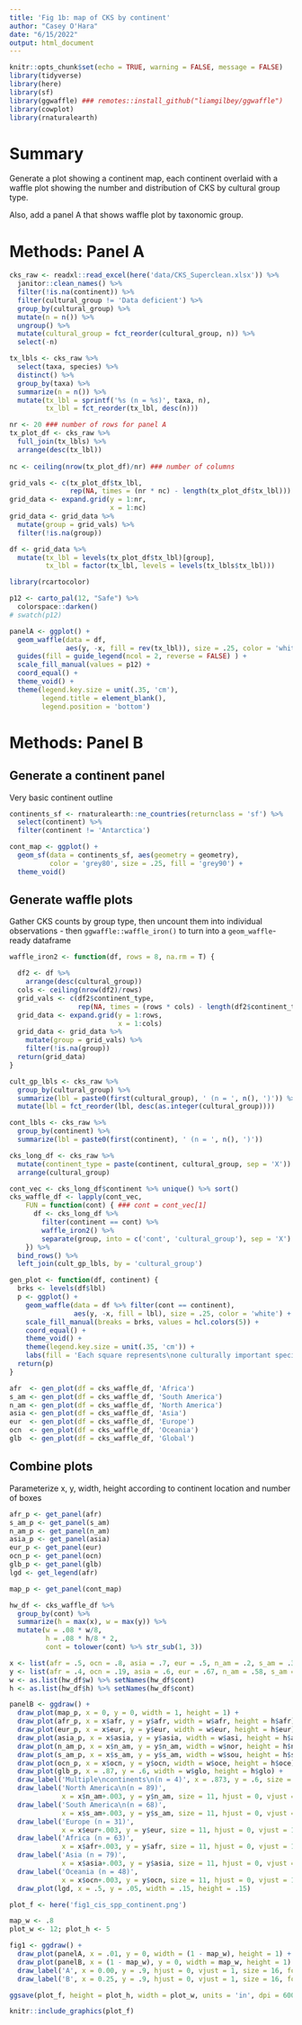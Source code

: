 ```yaml
---
title: 'Fig 1b: map of CKS by continent'
author: "Casey O'Hara"
date: "6/15/2022"
output: html_document
---
```


```r
knitr::opts_chunk$set(echo = TRUE, warning = FALSE, message = FALSE)
library(tidyverse)
library(here)
library(sf)
library(ggwaffle) ### remotes::install_github("liamgilbey/ggwaffle")
library(cowplot)
library(rnaturalearth)
```

# Summary

Generate a plot showing a continent map, each continent overlaid with a waffle plot showing the number and distribution of CKS by cultural group type.  

Also, add a panel A that shows waffle plot by taxonomic group.

# Methods: Panel A


```r
cks_raw <- readxl::read_excel(here('data/CKS_Superclean.xlsx')) %>%
  janitor::clean_names() %>%
  filter(!is.na(continent)) %>%
  filter(cultural_group != 'Data deficient') %>%
  group_by(cultural_group) %>%
  mutate(n = n()) %>%
  ungroup() %>%
  mutate(cultural_group = fct_reorder(cultural_group, n)) %>%
  select(-n)
```

```r
tx_lbls <- cks_raw %>%
  select(taxa, species) %>%
  distinct() %>%
  group_by(taxa) %>%
  summarize(n = n()) %>%
  mutate(tx_lbl = sprintf('%s (n = %s)', taxa, n),
         tx_lbl = fct_reorder(tx_lbl, desc(n)))

nr <- 20 ### number of rows for panel A
tx_plot_df <- cks_raw %>%
  full_join(tx_lbls) %>%
  arrange(desc(tx_lbl))
  
nc <- ceiling(nrow(tx_plot_df)/nr) ### number of columns

grid_vals <- c(tx_plot_df$tx_lbl, 
               rep(NA, times = (nr * nc) - length(tx_plot_df$tx_lbl)))
grid_data <- expand.grid(y = 1:nr, 
                         x = 1:nc) 
grid_data <- grid_data %>%
  mutate(group = grid_vals) %>%
  filter(!is.na(group)) 

df <- grid_data %>%
  mutate(tx_lbl = levels(tx_plot_df$tx_lbl)[group],
         tx_lbl = factor(tx_lbl, levels = levels(tx_lbls$tx_lbl)))
```

``` r
library(rcartocolor)

p12 <- carto_pal(12, "Safe") %>%
  colorspace::darken()
# swatch(p12)

```

``` r

panelA <- ggplot() +
  geom_waffle(data = df, 
              aes(y, -x, fill = rev(tx_lbl)), size = .25, color = 'white') +
  guides(fill = guide_legend(ncol = 2, reverse = FALSE) ) +
  scale_fill_manual(values = p12) +
  coord_equal() +
  theme_void() +
  theme(legend.key.size = unit(.35, 'cm'),
        legend.title = element_blank(),
        legend.position = 'bottom')

```


# Methods: Panel B

## Generate a continent panel

Very basic continent outline

```r
continents_sf <- rnaturalearth::ne_countries(returnclass = 'sf') %>%
  select(continent) %>%
  filter(continent != 'Antarctica')

cont_map <- ggplot() +
  geom_sf(data = continents_sf, aes(geometry = geometry),
          color = 'grey80', size = .25, fill = 'grey90') +
  theme_void()
```

## Generate waffle plots

Gather CKS counts by group type, then uncount them into individual observations - then `ggwaffle::waffle_iron()` to turn into a `geom_waffle`-ready dataframe

```r
waffle_iron2 <- function(df, rows = 8, na.rm = T) {

  df2 <- df %>%
    arrange(desc(cultural_group))
  cols <- ceiling(nrow(df2)/rows)
  grid_vals <- c(df2$continent_type, 
                 rep(NA, times = (rows * cols) - length(df2$continent_type)))
  grid_data <- expand.grid(y = 1:rows, 
                           x = 1:cols) 
  grid_data <- grid_data %>%
    mutate(group = grid_vals) %>%
    filter(!is.na(group))
  return(grid_data)
}
```

```r

cult_gp_lbls <- cks_raw %>%
  group_by(cultural_group) %>%
  summarize(lbl = paste0(first(cultural_group), ' (n = ', n(), ')')) %>%
  mutate(lbl = fct_reorder(lbl, desc(as.integer(cultural_group))))

cont_lbls <- cks_raw %>%
  group_by(continent) %>%
  summarize(lbl = paste0(first(continent), ' (n = ', n(), ')'))

cks_long_df <- cks_raw %>%
  mutate(continent_type = paste(continent, cultural_group, sep = 'X')) %>%
  arrange(cultural_group)

cont_vec <- cks_long_df$continent %>% unique() %>% sort()
cks_waffle_df <- lapply(cont_vec,
    FUN = function(cont) { ### cont = cont_vec[1]
      df <- cks_long_df %>%
        filter(continent == cont) %>%
        waffle_iron2() %>%
        separate(group, into = c('cont', 'cultural_group'), sep = 'X')
    }) %>%
  bind_rows() %>%
  left_join(cult_gp_lbls, by = 'cultural_group')

gen_plot <- function(df, continent) {
  brks <- levels(df$lbl)
  p <- ggplot() +
    geom_waffle(data = df %>% filter(cont == continent), 
                aes(y, -x, fill = lbl), size = .25, color = 'white') +
    scale_fill_manual(breaks = brks, values = hcl.colors(5)) +
    coord_equal() +
    theme_void() +
    theme(legend.key.size = unit(.35, 'cm')) +
    labs(fill = 'Each square represents\none culturally important species')
  return(p)
}

afr  <- gen_plot(df = cks_waffle_df, 'Africa')
s_am <- gen_plot(df = cks_waffle_df, 'South America')
n_am <- gen_plot(df = cks_waffle_df, 'North America')
asia <- gen_plot(df = cks_waffle_df, 'Asia')
eur  <- gen_plot(df = cks_waffle_df, 'Europe')
ocn  <- gen_plot(df = cks_waffle_df, 'Oceania')
glb  <- gen_plot(df = cks_waffle_df, 'Global')
```

## Combine plots

Parameterize x, y, width, height according to continent location and number of boxes
```r
afr_p <- get_panel(afr)
s_am_p <- get_panel(s_am)
n_am_p <- get_panel(n_am)
asia_p <- get_panel(asia)
eur_p <- get_panel(eur)
ocn_p <- get_panel(ocn)
glb_p <- get_panel(glb)
lgd <- get_legend(afr)

map_p <- get_panel(cont_map)
```

``` r

hw_df <- cks_waffle_df %>%
  group_by(cont) %>%
  summarize(h = max(x), w = max(y)) %>%
  mutate(w = .08 * w/8,
         h = .08 * h/8 * 2,
         cont = tolower(cont) %>% str_sub(1, 3))

x <- list(afr = .5, ocn = .8, asia = .7, eur = .5, n_am = .2, s_am = .31)
y <- list(afr = .4, ocn = .19, asia = .6, eur = .67, n_am = .58, s_am = .25)
w <- as.list(hw_df$w) %>% setNames(hw_df$cont)
h <- as.list(hw_df$h) %>% setNames(hw_df$cont)

panelB <- ggdraw() +
  draw_plot(map_p, x = 0, y = 0, width = 1, height = 1) +
  draw_plot(afr_p, x = x$afr, y = y$afr, width = w$afr, height = h$afr) +
  draw_plot(eur_p, x = x$eur, y = y$eur, width = w$eur, height = h$eur) +
  draw_plot(asia_p, x = x$asia, y = y$asia, width = w$asi, height = h$asi) +
  draw_plot(n_am_p, x = x$n_am, y = y$n_am, width = w$nor, height = h$nor) +
  draw_plot(s_am_p, x = x$s_am, y = y$s_am, width = w$sou, height = h$sou) +
  draw_plot(ocn_p, x = x$ocn, y = y$ocn, width = w$oce, height = h$oce) +
  draw_plot(glb_p, x = .87, y = .6, width = w$glo, height = h$glo) +
  draw_label('Multiple\ncontinents\n(n = 4)', x = .873, y = .6, size = 11, hjust = 0, vjust = 1) +
  draw_label('North America\n(n = 89)', 
             x = x$n_am+.003, y = y$n_am, size = 11, hjust = 0, vjust = 1) +
  draw_label('South America\n(n = 68)', 
             x = x$s_am+.003, y = y$s_am, size = 11, hjust = 0, vjust = 1) +
  draw_label('Europe (n = 31)', 
             x = x$eur+.003, y = y$eur, size = 11, hjust = 0, vjust = 1) +
  draw_label('Africa (n = 63)', 
             x = x$afr+.003, y = y$afr, size = 11, hjust = 0, vjust = 1) +
  draw_label('Asia (n = 79)', 
             x = x$asia+.003, y = y$asia, size = 11, hjust = 0, vjust = 1) +
  draw_label('Oceania (n = 48)', 
             x = x$ocn+.003, y = y$ocn, size = 11, hjust = 0, vjust = 1) +
  draw_plot(lgd, x = .5, y = .05, width = .15, height = .15)

```


```r

plot_f <- here('fig1_cis_spp_continent.png')

map_w <- .8
plot_w <- 12; plot_h <- 5

fig1 <- ggdraw() +
  draw_plot(panelA, x = .01, y = 0, width = (1 - map_w), height = 1) +
  draw_plot(panelB, x = (1 - map_w), y = 0, width = map_w, height = 1) +
  draw_label('A', x = 0.00, y = .9, hjust = 0, vjust = 1, size = 16, fontface = 'bold') +
  draw_label('B', x = 0.25, y = .9, hjust = 0, vjust = 1, size = 16, fontface = 'bold')

ggsave(plot_f, height = plot_h, width = plot_w, units = 'in', dpi = 600)

knitr::include_graphics(plot_f)
```

